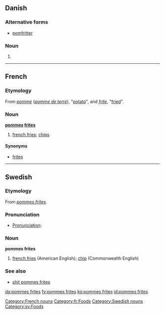 {{also|Pommes frites}}
==Danish==

===Alternative forms===
* [[pomfritter]]

===Noun===
{{infl|da|noun form|g=c}}

# {{form of|plural indefinite|pomme frite|lang=da}}

----

==French==

===Etymology===
From ''[[pomme]]'' (''[[pomme de terre]]''), "[[potato]]", and ''[[frite]]'', "[[fried]]".

===Noun===
'''[[pommes]] [[frites]]'''

# [[french fries]]; [[chip]]s

====Synonyms====
* [[frites]]

[[Category:French nouns]]{{attention|fr}}
[[Category:fr:Foods]]

----

==Swedish==

===Etymology===
From {{etyl|fr|sv}} ''[[#French|pommes frites]]''.

===Pronunciation===
* [[Wiktionary:About Swedish/Pronunciation|Pronunciation]]: {{IPAchar|/pɔmˈfrɪtː/}}

===Noun===
'''pommes frites'''

# [[french fries]] (American English); [[chip]] (Commonwealth English)

===See also===
* [[shit pommes frites]]

[[Category:Swedish nouns]]
[[Category:sv:Foods]]

[[da:pommes frites]]
[[fy:pommes frites]]
[[ko:pommes frites]]
[[id:pommes frites]]